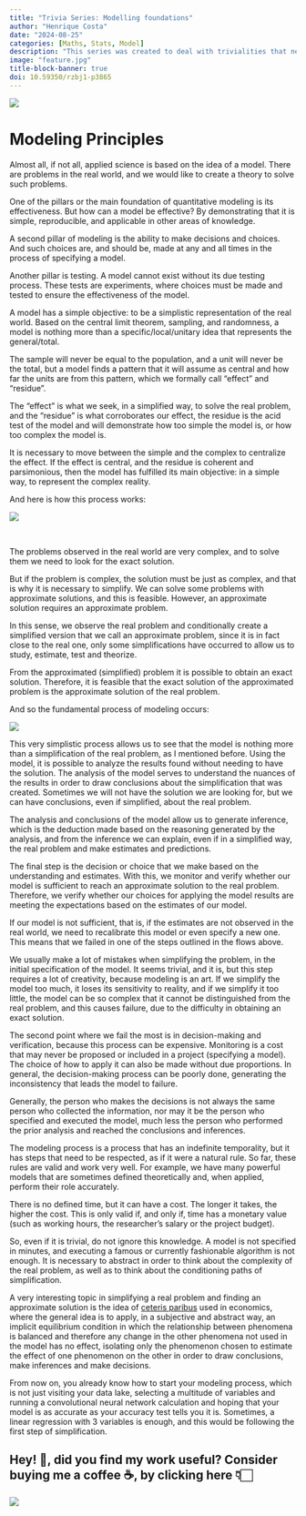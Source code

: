 ```yaml
---
title: "Trivia Series: Modelling foundations"
author: "Henrique Costa"
date: "2024-08-25"
categories: [Maths, Stats, Model]
description: "This series was created to deal with trivialities that need to be reinforced."
image: "feature.jpg"
title-block-banner: true
doi: 10.59350/rzbj1-p3865
---
```


![](feature.jpg)

# Modeling Principles

Almost all, if not all, applied science is based on the idea of a model. There are problems in the real world, and we would like to create a theory to solve such problems.

One of the pillars or the main foundation of quantitative modeling is its effectiveness. But how can a model be effective? By demonstrating that it is simple, reproducible, and applicable in other areas of knowledge.

A second pillar of modeling is the ability to make decisions and choices. And such choices are, and should be, made at any and all times in the process of specifying a model.

Another pillar is testing. A model cannot exist without its due testing process. These tests are experiments, where choices must be made and tested to ensure the effectiveness of the model.

A model has a simple objective: to be a simplistic representation of the real world. Based on the central limit theorem, sampling, and randomness, a model is nothing more than a specific/local/unitary idea that represents the general/total.

The sample will never be equal to the population, and a unit will never be the total, but a model finds a pattern that it will assume as central and how far the units are from this pattern, which we formally call "effect" and "residue".

The "effect" is what we seek, in a simplified way, to solve the real problem, and the "residue" is what corroborates our effect, the residue is the acid test of the model and will demonstrate how too simple the model is, or how too complex the model is.

It is necessary to move between the simple and the complex to centralize the effect. If the effect is central, and the residue is coherent and parsimonious, then the model has fulfilled its main objective: in a simple way, to represent the complex reality.

And here is how this process works:

![](./img/flux_one.png)


<br>

The problems observed in the real world are very complex, and to solve them we need to look for the exact solution.

But if the problem is complex, the solution must be just as complex, and that is why it is necessary to simplify. We can solve some problems with approximate solutions, and this is feasible. However, an approximate solution requires an approximate problem.

In this sense, we observe the real problem and conditionally create a simplified version that we call an approximate problem, since it is in fact close to the real one, only some simplifications have occurred to allow us to study, estimate, test and theorize.

From the approximated (simplified) problem it is possible to obtain an exact solution. Therefore, it is feasible that the exact solution of the approximated problem is the approximate solution of the real problem.

And so the fundamental process of modeling occurs:


![](./img/flux_two.png)

This very simplistic process allows us to see that the model is nothing more than a simplification of the real problem, as I mentioned before. Using the model, it is possible to analyze the results found without needing to have the solution. The analysis of the model serves to understand the nuances of the results in order to draw conclusions about the simplification that was created. Sometimes we will not have the solution we are looking for, but we can have conclusions, even if simplified, about the real problem.

The analysis and conclusions of the model allow us to generate inference, which is the deduction made based on the reasoning generated by the analysis, and from the inference we can explain, even if in a simplified way, the real problem and make estimates and predictions.

The final step is the decision or choice that we make based on the understanding and estimates. With this, we monitor and verify whether our model is sufficient to reach an approximate solution to the real problem. Therefore, we verify whether our choices for applying the model results are meeting the expectations based on the estimates of our model.

If our model is not sufficient, that is, if the estimates are not observed in the real world, we need to recalibrate this model or even specify a new one. This means that we failed in one of the steps outlined in the flows above.

We usually make a lot of mistakes when simplifying the problem, in the initial specification of the model. It seems trivial, and it is, but this step requires a lot of creativity, because modeling is an art. If we simplify the model too much, it loses its sensitivity to reality, and if we simplify it too little, the model can be so complex that it cannot be distinguished from the real problem, and this causes failure, due to the difficulty in obtaining an exact solution.

The second point where we fail the most is in decision-making and verification, because this process can be expensive. Monitoring is a cost that may never be proposed or included in a project (specifying a model). The choice of how to apply it can also be made without due proportions. In general, the decision-making process can be poorly done, generating the inconsistency that leads the model to failure.

Generally, the person who makes the decisions is not always the same person who collected the information, nor may it be the person who specified and executed the model, much less the person who performed the prior analysis and reached the conclusions and inferences.

The modeling process is a process that has an indefinite temporality, but it has steps that need to be respected, as if it were a natural rule. So far, these rules are valid and work very well. For example, we have many powerful models that are sometimes defined theoretically and, when applied, perform their role accurately.

There is no defined time, but it can have a cost. The longer it takes, the higher the cost. This is only valid if, and only if, time has a monetary value (such as working hours, the researcher's salary or the project budget).

So, even if it is trivial, do not ignore this knowledge. A model is not specified in minutes, and executing a famous or currently fashionable algorithm is not enough. It is necessary to abstract in order to think about the complexity of the real problem, as well as to think about the conditioning paths of simplification.

A very interesting topic in simplifying a real problem and finding an approximate solution is the idea of [ceteris paribus](https://hcostax.com/blog/ceteris_paribus/) used in economics, where the general idea is to apply, in a subjective and abstract way, an implicit equilibrium condition in which the relationship between phenomena is balanced and therefore any change in the other phenomena not used in the model has no effect, isolating only the phenomenon chosen to estimate the effect of one phenomenon on the other in order to draw conclusions, make inferences and make decisions.

From now on, you already know how to start your modeling process, which is not just visiting your data lake, selecting a multitude of variables and running a convolutional neural network calculation and hoping that your model is as accurate as your accuracy test tells you it is. Sometimes, a linear regression with 3 variables is enough, and this would be following the first step of simplification.


::: callout-note
# Hey! 👋, did you find my work useful? Consider buying me a coffee ☕, by clicking here 👇🏻

<a href="https://www.buymeacoffee.com/hcostax"><img src="https://img.buymeacoffee.com/button-api/?text=Buy me a coffee&amp;emoji=&amp;slug =hcostax&amp;button_colour=5F7FFF&amp;font_colour=ffffff&amp;font_family=Cookie&amp;outline_colour=000000&amp;coffee_colour=FFDD00"/></a>
:::
